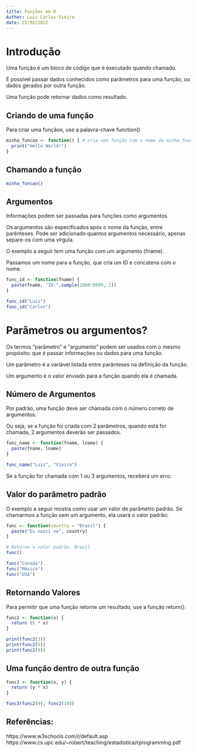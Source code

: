 ```yaml
---
title: Funções em R
Author: Luiz Carlos Vieira
date: 22/02/2022
---
```


# Introdução

Uma função é um bloco de código que é executado quando chamado.

É possível passar dados conhecidos como parâmetros para uma função, ou dados gerados por outra função.

Uma função pode retornar dados como resultado.


## Criando de uma função 

Para criar uma funçãoo, use a palavra-chave function()
```r
minha_funcao <- function() { # cria uma função com o nome de minha_funcao
  print("Hello World!")
}
```


## Chamando a função
```r
minha_funcao()

```


## Argumentos

Informações podem ser passadas para funções como argumentos.

Os argumentos são especificados após o nome da função, entre parênteses. 
Pode ser adicionado quantos argumentos necessário, apenas separe-os com uma vírgula.

O exemplo a seguir tem uma função com um argumento (fname). 

Passamos um nome para a função, que cria um ID e concatena com o nome.
```r
func_id <- function(fname) {
  paste(fname, "ID:",sample(1000:9999, 1))
}

func_id("Luiz")
func_id("Carlos")

```



# Parâmetros ou argumentos? 

Os termos "parâmetro" e "argumento" podem ser usados com o mesmo propósito: que é passar informações ou dados
para uma função.
   
Um parâmetro é a variável listada entre parânteses na definição da função.

Um argumento é o valor enviado para a função quando ela é chamada.


##   Número de Argumentos

Por padrão, uma função deve ser chamada com o número correto de argumentos. 

Ou seja, se a função foi criada com 2 parâmetros, quando está for chamada, 2 argumentos deverão ser passados.
```r
func_name <- function(fname, lname) {
  paste(fname, lname)
}

func_name("Luiz", "Vieira")

```


Se a função for chamada com 1 ou 3 argumentos, receberá um erro:


## Valor do parâmetro padrão

O exemplo a seguir mostra como usar um valor de parâmetro padrão.
Se chamarmos a função sem um argumento, ela usará o valor padrão:
```r
func <- function(country = "Brasil") {
  paste("Eu nasci no", country)
}

# Retorna o valor padrão, Brazil
func() 

func("Canada")
func("México")
func("USA")
```



## Retornando Valores

Para permitir que uma função retorne um resultado, use a função return():
```r
func2 <- function(x) {
  return (5 * x)
}

print(func2(3))
print(func2(5))
print(func2(9))

```


## Uma função dentro de outra função
```r
func3 <- function(x, y) {
  return (y * x)
}

func3(func2(9), func2(10))

```


## Referências:

https://www.w3schools.com/r/default.asp
https://www.cs.upc.edu/~robert/teaching/estadistica/rprogramming.pdf